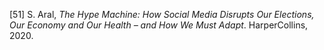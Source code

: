 \[51\]		S. Aral, *The Hype Machine: How Social Media Disrupts Our Elections, Our Economy and Our Health – and How We Must Adapt*. HarperCollins, 2020\.